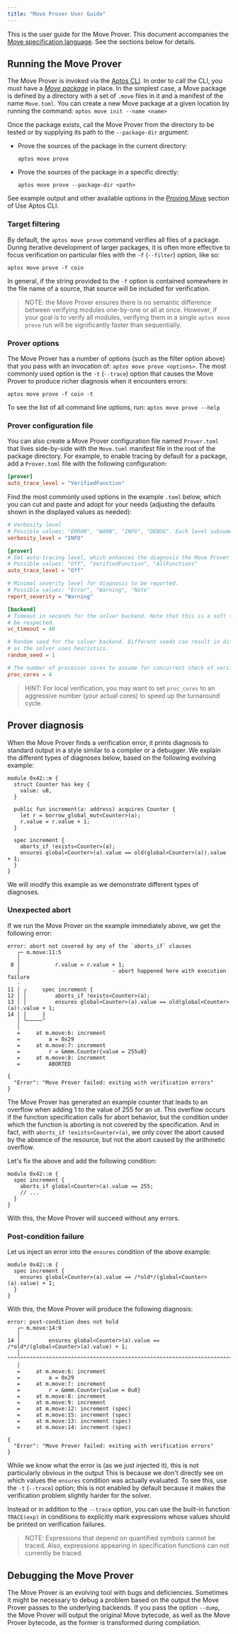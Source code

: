 ```yaml
---
title: "Move Prover User Guide"
---
```


This is the user guide for the Move Prover. This document accompanies the
[Move specification language](/build/smart-contracts/prover/spec-lang). See the sections below for details.

## Running the Move Prover

The Move Prover is invoked via the [Aptos CLI](/build/cli). In order
to call the CLI, you must have a [_Move package_](/build/smart-contracts/book/packages) in place.
In the simplest case, a Move package is defined by a directory with a set of
`.move` files in it and a manifest of the name `Move.toml`. You can create a new
Move package at a given location by running the command:
`aptos move init --name <name>`

Once the package exists, call the Move Prover from the directory to be tested or
by supplying its path to the `--package-dir` argument:

- Prove the sources of the package in the current directory:
  ```shellscript filename="Terminal"
  aptos move prove
  ```
- Prove the sources of the package in a specific directly:
  ```shellscript filename="Terminal"
  aptos move prove --package-dir <path>
  ```

See example output and other available options in the
[Proving Move](/build/cli/working-with-move-contracts.mdx#6-optional-formally-verifying-move-scripts)
section of Use Aptos CLI.

### Target filtering

By default, the `aptos move prove` command verifies all files of a package.
During iterative development of larger packages, it is often more effective to
focus verification on particular files with the `-f` (`--filter`) option, like so:

```shellscript filename="Terminal"
aptos move prove -f coin
```

In general, if the string provided to the `-f` option is contained somewhere in
the file name of a source, that source will be included for verification.

> NOTE: the Move Prover ensures there is no semantic difference between
> verifying modules one-by-one or all at once. However, if your goal is to
> verify all modules, verifying them in a single `aptos move prove` run will be
> significantly faster than sequentially.

### Prover options

The Move Prover has a number of options (such as the filter option above) that
you pass with an invocation of: `aptos move prove <options>`. The most commonly
used option is the `-t` (`--trace`) option that causes the Move Prover to
produce richer diagnosis when it encounters errors:

```shellscript filename="Terminal"
aptos move prove -f coin -t
```

To see the list of all command line options, run: `aptos move prove --help`

### Prover configuration file

You can also create a Move Prover configuration file named `Prover.toml` that
lives side-by-side with the `Move.toml` manifest file in the root of the package
directory. For example, to enable tracing by default for a package, add a
`Prover.toml` file with the following configuration:

```toml
[prover]
auto_trace_level = "VerifiedFunction"
```

Find the most commonly used options in the example `.toml` below, which you can
cut and paste and adopt for your needs (adjusting the defaults shown in the
displayed values as needed):

```toml
# Verbosity level
# Possible values: "ERROR", "WARN", "INFO", "DEBUG". Each level subsumes the output of the previous one.
verbosity_level = "INFO"

[prover]
# Set auto-tracing level, which enhances the diagnosis the Move Prover produces on verification errors.
# Possible values: "Off", "VerifiedFunction", "AllFunctions"
auto_trace_level = "Off"

# Minimal severity level for diagnosis to be reported.
# Possible values: "Error", "Warning", "Note"
report_severity = "Warning"

[backend]
# Timeout in seconds for the solver backend. Note that this is a soft timeout and may not always
# be respected.
vc_timeout = 40

# Random seed for the solver backend. Different seeds can result in different verification run times,
# as the solver uses heuristics.
random_seed = 1

# The number of processor cores to assume for concurrent check of verification conditions.
proc_cores = 4
```

> HINT: For local verification, you may want to set `proc_cores` to an
> aggressive number (your actual cores) to speed up the turnaround cycle.

## Prover diagnosis

When the Move Prover finds a verification error, it prints diagnosis to standard
output in a style similar to a compiler or a debugger. We explain the different
types of diagnoses below, based on the following evolving example:

```move
module 0x42::m {
  struct Counter has key {
    value: u8,
  }

  public fun increment(a: address) acquires Counter {
    let r = borrow_global_mut<Counter>(a);
    r.value = r.value + 1;
  }

  spec increment {
    aborts_if !exists<Counter>(a);
    ensures global<Counter>(a).value == old(global<Counter>(a)).value + 1;
  }
}
```

We will modify this example as we demonstrate different types of diagnoses.

### Unexpected abort

If we run the Move Prover on the example immediately above, we get the following
error:

```shellscript filename="Terminal"
error: abort not covered by any of the `aborts_if` clauses
   ┌─ m.move:11:5
   │
 8 │           r.value = r.value + 1;
   │                             - abort happened here with execution failure
   ·
11 │ ╭     spec increment {
12 │ │         aborts_if !exists<Counter>(a);
13 │ │         ensures global<Counter>(a).value == old(global<Counter>(a)).value + 1;
14 │ │     }
   │ ╰─────^
   │
   =     at m.move:6: increment
   =         a = 0x29
   =     at m.move:7: increment
   =         r = &mmm.Counter{value = 255u8}
   =     at m.move:8: increment
   =         ABORTED

{
  "Error": "Move Prover failed: exiting with verification errors"
}
```

The Move Prover has generated an example counter that leads to an overflow when
adding 1 to the value of 255 for an `u8`. This overflow occurs if the function
specification calls for abort behavior, but the condition under which the
function is aborting is not covered by the specification. And in fact, with
`aborts_if !exists<Counter>(a)`, we only cover the abort caused by the absence
of the resource, but not the abort caused by the arithmetic overflow.

Let's fix the above and add the following condition:

```move
module 0x42::m {
  spec increment {
    aborts_if global<Counter>(a).value == 255;
    // ...
  }
}
```

With this, the Move Prover will succeed without any errors.

### Post-condition failure

Let us inject an error into the `ensures` condition of the above example:

```move
module 0x42::m {
  spec increment {
    ensures global<Counter>(a).value == /*old*/(global<Counter>(a).value) + 1;
  }
}
```

With this, the Move Prover will produce the following diagnosis:

```shellscript filename="Terminal"
error: post-condition does not hold
   ┌─ m.move:14:9
   │
14 │         ensures global<Counter>(a).value == /*old*/(global<Counter>(a).value) + 1;
   │         ^^^^^^^^^^^^^^^^^^^^^^^^^^^^^^^^^^^^^^^^^^^^^^^^^^^^^^^^^^^^^^^^^^^^^^^^^^
   │
   =     at m.move:6: increment
   =         a = 0x29
   =     at m.move:7: increment
   =         r = &mmm.Counter{value = 0u8}
   =     at m.move:8: increment
   =     at m.move:9: increment
   =     at m.move:12: increment (spec)
   =     at m.move:15: increment (spec)
   =     at m.move:13: increment (spec)
   =     at m.move:14: increment (spec)

{
  "Error": "Move Prover failed: exiting with verification errors"
}
```

While we know what the error is (as we just injected it), this is not
particularly obvious in the output This is because we don't directly see on
which values the `ensures` condition was actually evaluated. To see this, use
the `-t` (`--trace`) option; this is not enabled by default because it makes the
verification problem slightly harder for the solver.

Instead or in addition to the `--trace` option, you can use the built-in
function `TRACE(exp)` in conditions to explicitly mark expressions whose values
should be printed on verification failures.

> NOTE: Expressions that depend on quantified symbols cannot be traced. Also,
> expressions appearing in specification functions can not currently be traced.

## Debugging the Move Prover

The Move Prover is an evolving tool with bugs and deficiencies. Sometimes it
might be necessary to debug a problem based on the output the Move Prover passes
to the underlying backends. If you pass the option `--dump`, the Move Prover
will output the original Move bytecode, as well as the Move Prover bytecode,
as the former is transformed during compilation.
